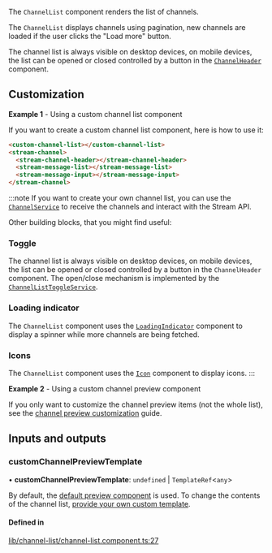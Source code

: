 The `ChannelList` component renders the list of channels.

The `ChannelList` displays channels using pagination, new channels are loaded if the user clicks the "Load more" button.

The channel list is always visible on desktop devices, on mobile devices, the list can be opened or closed controlled by a button in the [`ChannelHeader`](./ChannelHeaderComponent.mdx) component.

## Customization

**Example 1** - Using a custom channel list component

If you want to create a custom channel list component, here is how to use it:

```html
<custom-channel-list></custom-channel-list>
<stream-channel>
  <stream-channel-header></stream-channel-header>
  <stream-message-list></stream-message-list>
  <stream-message-input></stream-message-input>
</stream-channel>
```

:::note
If you want to create your own channel list, you can use the [`ChannelService`](../services/ChannelService.mdx) to receive the channels and interact with the Stream API.

Other building blocks, that you might find useful:

### Toggle

The channel list is always visible on desktop devices, on mobile devices, the list can be opened or closed controlled by a button in the `ChannelHeader` component. The open/close mechanism is implemented by the [`ChannelListToggleService`](../services/ChannelListToggleService.mdx).

### Loading indicator

The `ChannelList` component uses the [`LoadingIndicator`](./LoadingIndicatorComponent.mdx) component to display a spinner while more channels are being fetched.

### Icons

The `ChannelList` component uses the [`Icon`](./IconComponent.mdx) component to display icons.
:::

**Example 2** - Using a custom channel preview component

If you only want to customize the channel preview items (not the whole list), see the [channel preview customization](./ChannelPreviewComponent.mdx/#customization) guide.

[//]: # "Start of generated content"
## Inputs and outputs 


### customChannelPreviewTemplate

• **customChannelPreviewTemplate**: `undefined` \| `TemplateRef`<`any`\>

By default, the [default preview component](./ChannelPreviewComponent.mdx) is used. To change the contents of the channel list, [provide your own custom template](./ChannelPreviewComponent.mdx/#customization).

#### Defined in

[lib/channel-list/channel-list.component.ts:27](https://github.com/GetStream/stream-chat-angular/blob/5332799/projects/stream-chat-angular/src/lib/channel-list/channel-list.component.ts#L27)

[//]: # "End of generated content"
